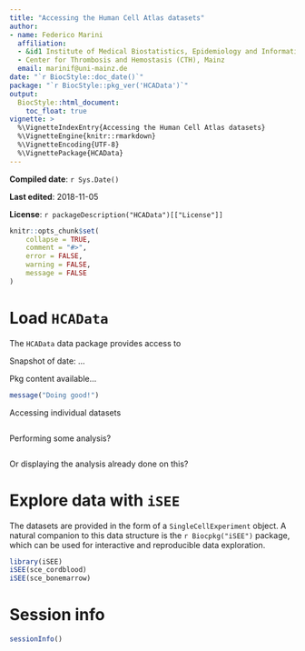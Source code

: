 ```yaml
---
title: "Accessing the Human Cell Atlas datasets"
author:
- name: Federico Marini
  affiliation: 
  - &id1 Institute of Medical Biostatistics, Epidemiology and Informatics (IMBEI), Mainz
  - Center for Thrombosis and Hemostasis (CTH), Mainz
  email: marinif@uni-mainz.de
date: "`r BiocStyle::doc_date()`"
package: "`r BiocStyle::pkg_ver('HCAData')`"
output: 
  BiocStyle::html_document:
    toc_float: true
vignette: >
  %\VignetteIndexEntry{Accessing the Human Cell Atlas datasets}
  %\VignetteEngine{knitr::rmarkdown}
  %\VignetteEncoding{UTF-8}
  %\VignettePackage{HCAData}
---
```


**Compiled date**: `r Sys.Date()`

**Last edited**: 2018-11-05

**License**: `r packageDescription("HCAData")[["License"]]`

```r
knitr::opts_chunk$set(
    collapse = TRUE,
    comment = "#>",
    error = FALSE,
    warning = FALSE,
    message = FALSE
)
```

# Load `HCAData`

The `HCAData` data package provides access to 

Snapshot of date: ...

Pkg content available...

```r
message("Doing good!")
```

Accessing individual datasets

```r

```

Performing some analysis?

```r

```

Or displaying the analysis already done on this?


# Explore data with `iSEE`

The datasets are provided in the form of a `SingleCellExperiment` object. 
A natural companion to this data structure is the `r Biocpkg("iSEE")` package, which can be used for interactive and reproducible data exploration.

```r
library(iSEE)
iSEE(sce_cordblood)
iSEE(sce_bonemarrow)
```

# Session info

```r
sessionInfo()
```

